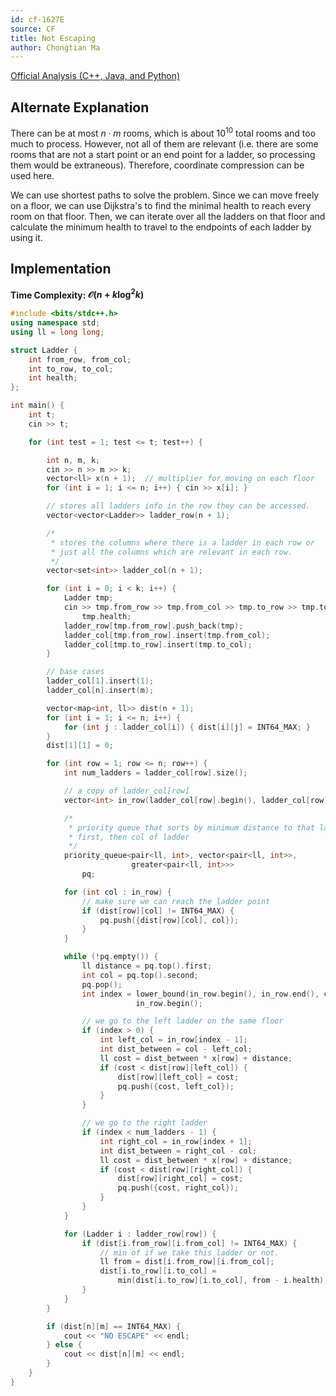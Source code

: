 ```yaml
---
id: cf-1627E
source: CF
title: Not Escaping
author: Chongtian Ma
---
```


[Official Analysis (C++, Java, and Python)](https://codeforces.com/blog/entry/99067)

## Alternate Explanation

There can be at most $n \cdot m$ rooms, which is about $10^{10}$ total rooms and too much to process. However, not all of them are relevant (i.e. there are some rooms that are not a start point or an end point for a ladder, so processing them would be extraneous). Therefore, coordinate compression can be used here.

We can use shortest paths to solve the problem. Since we can move freely on a floor, we can use Dijkstra's to find the minimal health to reach every room on that floor. Then, we can iterate over all the ladders on that floor and calculate the minimum health to travel to the endpoints of each ladder by using it.

## Implementation

**Time Complexity: $\mathcal O(n + k\log^2 k)$**

<CPPSection>

```cpp
#include <bits/stdc++.h>
using namespace std;
using ll = long long;

struct Ladder {
	int from_row, from_col;
	int to_row, to_col;
	int health;
};

int main() {
	int t;
	cin >> t;

	for (int test = 1; test <= t; test++) {

		int n, m, k;
		cin >> n >> m >> k;
		vector<ll> x(n + 1);  // multiplier for moving on each floor
		for (int i = 1; i <= n; i++) { cin >> x[i]; }

		// stores all ladders info in the row they can be accessed.
		vector<vector<Ladder>> ladder_row(n + 1);

		/*
		 * stores the columns where there is a ladder in each row or
		 * just all the columns which are relevant in each row.
		 */
		vector<set<int>> ladder_col(n + 1);

		for (int i = 0; i < k; i++) {
			Ladder tmp;
			cin >> tmp.from_row >> tmp.from_col >> tmp.to_row >> tmp.to_col >>
			    tmp.health;
			ladder_row[tmp.from_row].push_back(tmp);
			ladder_col[tmp.from_row].insert(tmp.from_col);
			ladder_col[tmp.to_row].insert(tmp.to_col);
		}

		// base cases
		ladder_col[1].insert(1);
		ladder_col[n].insert(m);

		vector<map<int, ll>> dist(n + 1);
		for (int i = 1; i <= n; i++) {
			for (int j : ladder_col[i]) { dist[i][j] = INT64_MAX; }
		}
		dist[1][1] = 0;

		for (int row = 1; row <= n; row++) {
			int num_ladders = ladder_col[row].size();

			// a copy of ladder_col[row]
			vector<int> in_row(ladder_col[row].begin(), ladder_col[row].end());

			/*
			 * priority queue that sorts by minimum distance to that ladder
			 * first, then col of ladder
			 */
			priority_queue<pair<ll, int>, vector<pair<ll, int>>,
			               greater<pair<ll, int>>>
			    pq;

			for (int col : in_row) {
				// make sure we can reach the ladder point
				if (dist[row][col] != INT64_MAX) {
					pq.push({dist[row][col], col});
				}
			}

			while (!pq.empty()) {
				ll distance = pq.top().first;
				int col = pq.top().second;
				pq.pop();
				int index = lower_bound(in_row.begin(), in_row.end(), col) -
				            in_row.begin();

				// we go to the left ladder on the same floor
				if (index > 0) {
					int left_col = in_row[index - 1];
					int dist_between = col - left_col;
					ll cost = dist_between * x[row] + distance;
					if (cost < dist[row][left_col]) {
						dist[row][left_col] = cost;
						pq.push({cost, left_col});
					}
				}

				// we go to the right ladder
				if (index < num_ladders - 1) {
					int right_col = in_row[index + 1];
					int dist_between = right_col - col;
					ll cost = dist_between * x[row] + distance;
					if (cost < dist[row][right_col]) {
						dist[row][right_col] = cost;
						pq.push({cost, right_col});
					}
				}
			}

			for (Ladder i : ladder_row[row]) {
				if (dist[i.from_row][i.from_col] != INT64_MAX) {
					// min of if we take this ladder or not.
					ll from = dist[i.from_row][i.from_col];
					dist[i.to_row][i.to_col] =
					    min(dist[i.to_row][i.to_col], from - i.health);
				}
			}
		}

		if (dist[n][m] == INT64_MAX) {
			cout << "NO ESCAPE" << endl;
		} else {
			cout << dist[n][m] << endl;
		}
	}
}
```
</CPPSection>
